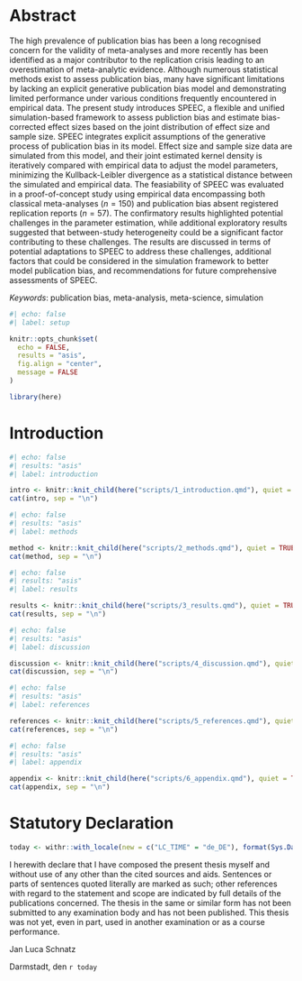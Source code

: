 ```{=tex}
\newpage
\pagenumbering{roman}
\thispagestyle{empty}
\newpage
\mbox{}\thispagestyle{empty}
\newpage
```

# Abstract {.unnumbered}

\noindent
The high prevalence of publication bias has been a long recognised concern for the validity of meta-analyses and more recently has been identified as a major contributor to the replication crisis leading to an overestimation of meta-analytic evidence. Although numerous statistical methods exist to assess publication bias, many have significant limitations by lacking an explicit generative publication bias model and demonstrating limited performance under various conditions frequently encountered in empirical data. The present study introduces SPEEC, a flexible and unified simulation-based framework to assess publiction bias and estimate bias-corrected effect sizes based on the joint distribution of effect size and sample size. SPEEC integrates explicit assumptions of the generative process of publication bias in its model. Effect size and sample size data are simulated from this model, and their joint estimated kernel density is iteratively compared with empirical data to adjust the model parameters, minimizing the Kullback-Leibler divergence as a statistical distance between the simulated and empirical data. The feasiability of SPEEC was evaluated in a proof-of-concept study using empirical data encompassing both classical meta-analyses ($n=150$) and publication bias absent registered replication reports ($n=57$). The confirmatory results highlighted potential challenges in the parameter estimation, while additional exploratory results suggested that between-study heterogeneity could be a significant factor contributing to these challenges. The results are discussed in terms of potential adaptations to SPEEC to address these challenges, additional factors that could be considered in the simulation framework to better model publication bias, and recommendations for future comprehensive assessments of SPEEC.

\noindent
*Keywords*: publication bias, meta-analysis, meta-science, simulation

```{=tex}
\newpage
\begingroup
\setstretch{1.3}
\setcounter{tocdepth}{2}
\tableofcontents
\endgroup
\newpage
\pagenumbering{arabic}
```

```r
#| echo: false
#| label: setup

knitr::opts_chunk$set(
  echo = FALSE,
  results = "asis",
  fig.align = "center",
  message = FALSE
)

library(here)
```

# Introduction

```r
#| echo: false
#| results: "asis"
#| label: introduction

intro <- knitr::knit_child(here("scripts/1_introduction.qmd"), quiet = TRUE)
cat(intro, sep = "\n")
```

```r
#| echo: false
#| results: "asis"
#| label: methods

method <- knitr::knit_child(here("scripts/2_methods.qmd"), quiet = TRUE)
cat(method, sep = "\n")
```

```r
#| echo: false
#| results: "asis"
#| label: results

results <- knitr::knit_child(here("scripts/3_results.qmd"), quiet = TRUE)#
cat(results, sep = "\n")
```

```r
#| echo: false
#| results: "asis"
#| label: discussion

discussion <- knitr::knit_child(here("scripts/4_discussion.qmd"), quiet = TRUE)
cat(discussion, sep = "\n")
```

```r
#| echo: false
#| results: "asis"
#| label: references

references <- knitr::knit_child(here("scripts/5_references.qmd"), quiet = TRUE)
cat(references, sep = "\n")
```

```r
#| echo: false
#| results: "asis"
#| label: appendix

appendix <- knitr::knit_child(here("scripts/6_appendix.qmd"), quiet = TRUE)
cat(appendix, sep = "\n")
```

\newpage

# Statutory Declaration {.unlisted .unnumbered}

```r
today <- withr::with_locale(new = c("LC_TIME" = "de_DE"), format(Sys.Date(), "%d. %B %Y"))
```

\thispagestyle{empty}

I herewith declare that I have composed the present thesis myself and without use of any other than the
cited sources and aids. Sentences or parts of sentences quoted literally are marked as such; other references
with regard to the statement and scope are indicated by full details of the publications concerned. The thesis
in the same or similar form has not been submitted to any examination body and has not been published.
This thesis was not yet, even in part, used in another examination or as a course performance.

\vspace*{15mm}
\noindent\makebox[3in]{\hrulefill}

\noindent Jan Luca Schnatz

\noindent Darmstadt, den `r today`